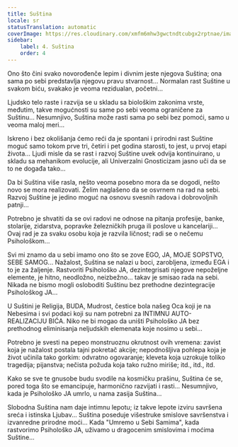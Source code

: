 ```yaml
---
title: Suština
locale: sr
statusTranslation: automatic
coverImage: https://res.cloudinary.com/xmfm6mhw3gwctndtcubgx2rptnae/image/upload/v1740468922/small_cover_tratado_de_psicologia_revolucionaria_a4c0dca4e0.webp
sidebar:
    label: 4. Suština
    order: 4
---
```

Ono što čini svako novorođenče lepim i divnim jeste njegova Suština; ona sama po sebi predstavlja njegovu pravu stvarnost... Normalan rast Suštine u svakom biću, svakako je veoma rezidualan, početni...

Ljudsko telo raste i razvija se u skladu sa biološkim zakonima vrste, međutim, takve mogućnosti su same po sebi veoma ograničene za Suštinu... Nesumnjivo, Suština može rasti sama po sebi bez pomoći, samo u veoma maloj meri...

Iskreno i bez okolišanja ćemo reći da je spontani i prirodni rast Suštine moguć samo tokom prve tri, četiri i pet godina starosti, to jest, u prvoj etapi života... Ljudi misle da se rast i razvoj Suštine uvek odvija kontinuirano, u skladu sa mehanikom evolucije, ali Univerzalni Gnosticizam jasno uči da se to ne događa tako...

Da bi Suština više rasla, nešto veoma posebno mora da se dogodi, nešto novo se mora realizovati. Želim naglašeno da se osvrnem na rad na sebi. Razvoj Suštine je jedino moguć na osnovu svesnih radova i dobrovoljnih patnji...

Potrebno je shvatiti da se ovi radovi ne odnose na pitanja profesije, banke, stolarije, zidarstva, popravke železničkih pruga ili poslove u kancelariji... Ovaj rad je za svaku osobu koja je razvila ličnost; radi se o nečemu Psihološkom...

Svi mi znamo da u sebi imamo ono što se zove EGO, JA, MOJE SOPSTVO, SEBE SAMOG... Nažalost, Suština se nalazi u boci, zarobljena, između EGA i to je za žaljenje. Rastvoriti Psihološko JA, dezintegrisati njegove nepoželjne elemente, je hitno, neodložno, neizbežno... takav je smisao rada na sebi. Nikada ne bismo mogli osloboditi Suštinu bez prethodne dezintegracije Psihološkog JA...

U Suštini je Religija, BUDA, Mudrost, čestice bola našeg Oca koji je na Nebesima i svi podaci koji su nam potrebni za INTIMNU AUTO-REALIZACIJU BIĆA. Niko ne bi mogao da uništi Psihološko JA bez prethodnog eliminisanja neljudskih elemenata koje nosimo u sebi...

Potrebno je svesti na pepeo monstruoznu okrutnost ovih vremena: zavist koja je nažalost postala tajni pokretač akcije; nepodnošljiva pohlepa koja je život učinila tako gorkim: odvratno ogovaranje; kleveta koja uzrokuje toliko tragedija; pijanstva; nečista požuda koja tako ružno miriše; itd., itd., itd.

Kako se sve te gnusobe budu svodile na kosmičku prašinu, Suština će se, pored toga što se emancipuje, harmonično razvijati i rasti... Nesumnjivo, kada je Psihološko JA umrlo, u nama zasija Suština...

Slobodna Suština nam daje intimnu lepotu; iz takve lepote izviru savršena sreća i istinska Ljubav... Suština poseduje višestruke smislove savršenstva i izvanredne prirodne moći... Kada "Umremo u Sebi Samima", kada rastvorimo Psihološko JA, uživamo u dragocenim smislovima i moćima Suštine...

